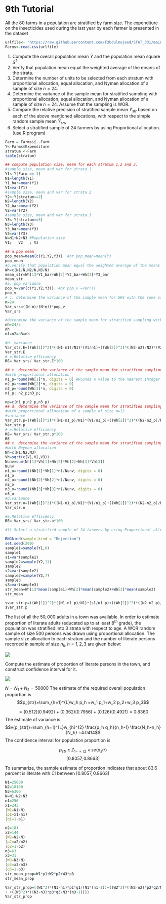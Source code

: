  
# 9th Tutorial 

::: {.exercise}
All the 80 farms in a population are stratified by farm size. The expenditure on the insecticides used during the last year by each farmer is presented in the dataset
:::
```r
urlfile<- "https://raw.githubusercontent.com/F3bdulmajeed/STAT_331/main/farmdata.csv"
Farms<-read.csv(urlfile)
```

1. Compute the overall population mean $\bar{Y}$ and the population mean square $S^2$. 
2. Verify that population mean equal the weighted average of the means of the strata.
3. Determine the number of units to be selected from each stratum with proportional allocation, equal allocation, and Nyman allocation of a sample of size $n=24$.
4. Determine the variance of the sample mean for stratified sampling with proportional allocation,  equal allocation, and Nyman allocation of a sample of size $n=24$. Assume that the sampling is WOR.
5. Compare the relative precision of stratified sample mean $\bar{Y}_{str}$ based on each of the above mentioned allocations, with respect to the simple random sample mean $\bar{Y}_{srs}$
6. Select a stratified sample of $24$ farmers by using Proportional allocation.(use R program)


```r

Farm = Farms$ï..Farm
Y<-Farms$Expenditure
stratum <-Farm
table(stratum)

## compute population size, mean for each stratum 1,2 and 3.
#sample size, mean and var for strata 1
Y1<-Y[Farm == 1]
N1=length(Y1)
Y1_bar=mean(Y1)
V1=var(Y1)
#sample size, mean and var for strata 2
Y2<-Y[stratum==2]
N2=length(Y2)
Y2_bar=mean(Y2)
V2=var(Y2)
#sample size, mean and var for strata 3
Y3<-Y[stratum==3]
N3=length(Y3)
Y3_bar=mean(Y3)
V3=var(Y3)
N=N1+N2+N3 #Population size 
V1;   V2   ; V3

## a.pop mean
pop_mean=mean(c(Y1,Y2,Y3))  #or pop_mean=mean(Y)
pop_mean
#b.verify that population mean equal the weighted average of the means of the strata
Wh=c(N1/N,N2/N,N3/N)
mean_str=Wh[1]*Y1_bar+Wh[2]*Y2_bar+Wh[3]*Y3_bar
mean_str
#a. pop variance
pop_v=var(c(Y1,Y2,Y3))  #or pop_v =var(Y)
pop_v
# c. determine the variance of the sample mean for SRS with the same size 24
n=24
Var_srs=((N-n)/(N*n))*pop_v
Var_srs

#determine the variance of the sample mean for stratified sampling with Equal allocation 
nh=24/3
nh
n1=n2=n3=nh

#d. variance
Var_str.E=((Wh[1])^2)*((N1-n1)/N1)*(V1/n1)+((Wh[2])^2)*((N2-n2)/N2)*(V2/n2)+((Wh[3])^2)*((N3-n3)/N3)*(V3/n3)
Var_str.E
# e.Relative efficiency 
RE= Var_srs/ Var_str.E*100

## c. determine the variance of the sample mean for stratified sampling
#with proportional allocation 
n1_p=round(Wh[1]*n, digits = 0) #Rounds a value to the nearest integer.
n2_p=round(Wh[2]*n, digits = 0)
n3_p=round(Wh[3]*n, digits = 0)
n1_p; n2_p;n3_p; 

np=c(n1_p,n2_p,n3_p)
## d. determine the variance of the sample mean for stratified sampling
#with proportional allocation of a sample of size n=12
#variance
Var_str.p=((Wh[1])^2)*((N1-n1_p)/N1)*(V1/n1_p)+((Wh[2])^2)*((N2-n2_p)/N2)*(V2/n2_p)+((Wh[3])^2)*((N3-n3_p)/N3)*(V3/n3_p)
Var_str.p
# e.Relative efficiency 
RE= Var_srs/ Var_str.p*100
RE
## c. determine the variance of the sample mean for stratified sampling
#with Neyman allocation 
Nh=c(N1,N2,N3)
Vh=sqrt(c(V1,V2,V3))
Nunv=sum(Nh[1]*Vh[1]+Nh[2]*Vh[2]+Nh[3]*Vh[3])
Nunv
n1_o=round((Nh[1]*Vh[1]*n)/Nunv, digits = 0)
n1_o
n2_o=round((Nh[2]*Vh[2]*n)/Nunv, digits = 0)
n2_o
n3_o=round((Nh[3]*Vh[3]*n)/Nunv, digits = 0)
n3_o
#d.variance
Var_str.o=((Wh[1])^2)*((N1-n1_o)/N1)*(V1/n1_o)+((Wh[2])^2)*((N2-n2_o)/N2)*(V2/n2_o)+((Wh[3])^2)*((N3-n3_o)/N3)*(V3/n3_o)
Var_str.o

#e.Relative efficiency 
RE= Var_srs/ Var_str.o*100

#f)	Select a stratified sample of 24 farmers by using Proportional allocation. 

RNGkind(sample.kind = "Rejection")
set.seed(200)
sample1=sample(Y1,6)
sample1
s1=var(sample1)
sample2=sample(Y2,11)
sample2
s2=var(sample2)
sample3=sample(Y3,7)
sample3
s3=var(sample3)
str_mean=Wh[1]*mean(sample1)+Wh[2]*mean(sample2)+Wh[3]*mean(sample3)
str_mean

svar_str.p=((Wh[1])^2)*((N1-n1_p)/N1)*(s1/n1_p)+((Wh[2])^2)*((N2-n2_p)/N2)*(s2/n2_p)+((Wh[3])^2)*((N3-n3_p)/N3)*(s3/n3_p)
svar_str.p

```


::: {.exercise}
The list of all the $50,000$ adults in a town was available. In order to estimate proportion of literate adults (educated up to at least 8$^{th}$ grade), the population was stratified into 3 strata with respect to age. A WOR random sample of size 500 persons was drawn using proportional allocation. The sample size allocation
to each stratum and the number of literate persons recorded in sample of size $n_h, h = 1, 2, 3$  are given below:

:::

![](exc9.2.png)

Compute the estimate of proportion of literate persons in the town, and construct confidence interval for it.

![](exc9.2.1.png)


$N=N_1+N_2=50000$
The estimate of the required overall population proportion is
$$p_{str}=\sum_{h=1}^{L}w_h p_h   =w_1 p_1+w_2 p_2+w_3 p_3$$

$$=(0.512)(0.9492)+(0.362)(0.7956)+(0.126)(0.4921)= 0.8360$$
The estimate of variance is 
$$v(p_{str})=\sum_{h=1}^{L}w_{h}^{2}  \frac{p_h q_h}{n_h-1}  \frac{N_h-n_h}{N_h}  =4.0414$$
The confidence interval for population proportion is

$$p_{str} \pm Z_{1-∝/2} \times se(p_str)$$
$$ [0.8057 ,0.8663 ] $$

To summarize, the sample estimate of proportion indicates that about 83.6 percent is literate with CI between 
$[0.8057 ,0.8663 ]$

```r
N1=25600
N2=18100
N3=6300
N=N1+N2+N3
n1=256
x1=243
(W1=N1/N)
(p1=x1/n1)
(q1=1-p1)

n2=181
x2=144
(W2=N2/N)
(p2=x2/n2)
(q2=1-p2)
n3=63
x3=31
(W3=N3/N)
(p3=x3/n3)
(q3=1-p3)
str_mean_prop=W1*p1+W2*p2+W3*p3
str_mean_prop

Var_str_prop=((W1^2)*(N1-n1)*p1*q1/(N1*(n1-1))+((W2^2)*((N2-n2)*p2*q2/N2*(n2-1)))
+ +((W3^2)*((N3-n3)*p3*q3/N3*(n3-1))))
Var_str_prop

```

